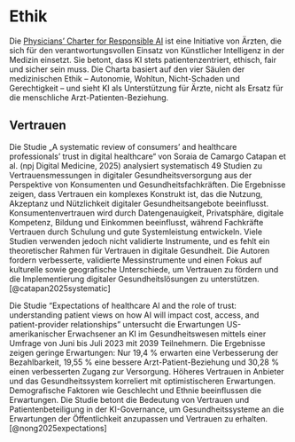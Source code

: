 # Ethik

Die [Physicians' Charter for Responsible AI](https://physicianscharter.ai/) ist eine Initiative von Ärzten, die sich für den verantwortungsvollen Einsatz von Künstlicher Intelligenz in der Medizin einsetzt. Sie betont, dass KI stets patientenzentriert, ethisch, fair und sicher sein muss. Die Charta basiert auf den vier Säulen der medizinischen Ethik – Autonomie, Wohltun, Nicht-Schaden und Gerechtigkeit – und sieht KI als Unterstützung für Ärzte, nicht als Ersatz für die menschliche Arzt-Patienten-Beziehung.

## Vertrauen

Die Studie „A systematic review of consumers’ and healthcare professionals’ trust in digital healthcare“ von Soraia de Camargo Catapan et al. (npj Digital Medicine, 2025) analysiert systematisch 49 Studien zu Vertrauensmessungen in digitaler Gesundheitsversorgung aus der Perspektive von Konsumenten und Gesundheitsfachkräften. Die Ergebnisse zeigen, dass Vertrauen ein komplexes Konstrukt ist, das die Nutzung, Akzeptanz und Nützlichkeit digitaler Gesundheitsangebote beeinflusst. Konsumentenvertrauen wird durch Datengenauigkeit, Privatsphäre, digitale Kompetenz, Bildung und Einkommen beeinflusst, während Fachkräfte Vertrauen durch Schulung und gute Systemleistung entwickeln. Viele Studien verwenden jedoch nicht validierte Instrumente, und es fehlt ein theoretischer Rahmen für Vertrauen in digitale Gesundheit. Die Autoren fordern verbesserte, validierte Messinstrumente und einen Fokus auf kulturelle sowie geografische Unterschiede, um Vertrauen zu fördern und die Implementierung digitaler Gesundheitslösungen zu unterstützen. [@catapan2025systematic]

Die Studie "Expectations of healthcare AI and the role of trust: understanding patient views on how AI will impact cost, access, and patient-provider relationships" untersucht die Erwartungen US-amerikanischer Erwachsener an KI im Gesundheitswesen mittels einer Umfrage von Juni bis Juli 2023 mit 2039 Teilnehmern. Die Ergebnisse zeigen geringe Erwartungen: Nur 19,4 % erwarten eine Verbesserung der Bezahlbarkeit, 19,55 % eine bessere Arzt-Patient-Beziehung und 30,28 % einen verbesserten Zugang zur Versorgung. Höheres Vertrauen in Anbieter und das Gesundheitssystem korreliert mit optimistischeren Erwartungen. Demografische Faktoren wie Geschlecht und Ethnie beeinflussen die Erwartungen. Die Studie betont die Bedeutung von Vertrauen und Patientenbeteiligung in der KI-Governance, um Gesundheitssysteme an die Erwartungen der Öffentlichkeit anzupassen und Vertrauen zu erhalten. [@nong2025expectations]
